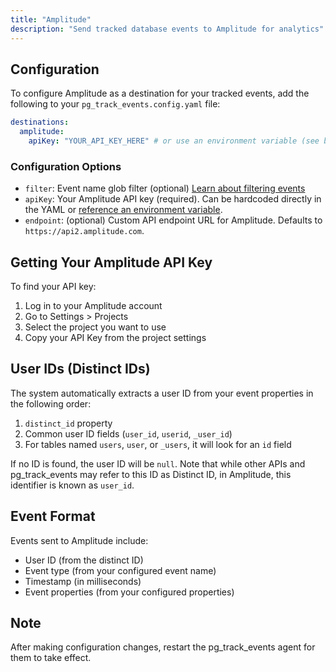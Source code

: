 ```yaml
---
title: "Amplitude"
description: "Send tracked database events to Amplitude for analytics"
---
```


## Configuration

To configure Amplitude as a destination for your tracked events, add the following to your `pg_track_events.config.yaml` file:

```yaml
destinations:
  amplitude:
    apiKey: "YOUR_API_KEY_HERE" # or use an environment variable (see below)
```

### Configuration Options

- `filter`: Event name glob filter (optional) [Learn about filtering events](/docs/destinations#destination-event-name-filters)
- `apiKey`: Your Amplitude API key (required). Can be hardcoded directly in the YAML or [reference an environment variable](/docs/destinations#referencing-environment-variables).
- `endpoint`: (optional) Custom API endpoint URL for Amplitude. Defaults to `https://api2.amplitude.com`.

## Getting Your Amplitude API Key

To find your API key:

1. Log in to your Amplitude account
2. Go to Settings > Projects
3. Select the project you want to use
4. Copy your API Key from the project settings

## User IDs (Distinct IDs)

The system automatically extracts a user ID from your event properties in the following order:

1. `distinct_id` property
2. Common user ID fields (`user_id`, `userid`, `_user_id`)
3. For tables named `users`, `user`, or `_users`, it will look for an `id` field

If no ID is found, the user ID will be `null`. Note that while other APIs and pg_track_events may refer to this ID as Distinct ID, in Amplitude, this identifier is known as `user_id`.

## Event Format

Events sent to Amplitude include:
- User ID (from the distinct ID)
- Event type (from your configured event name)
- Timestamp (in milliseconds)
- Event properties (from your configured properties)

## Note

After making configuration changes, restart the pg_track_events agent for them to take effect.